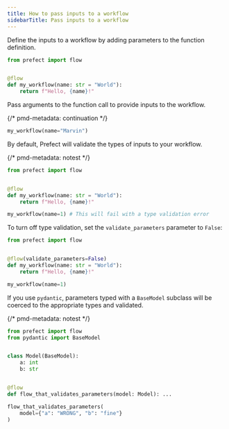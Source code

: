```yaml
---
title: How to pass inputs to a workflow
sidebarTitle: Pass inputs to a workflow
---
```


Define the inputs to a workflow by adding parameters to the function definition.

```python
from prefect import flow


@flow
def my_workflow(name: str = "World"):
    return f"Hello, {name}!"
```

Pass arguments to the function call to provide inputs to the workflow.

{/* pmd-metadata: continuation */}
```python
my_workflow(name="Marvin")
```

By default, Prefect will validate the types of inputs to your workflow.

{/* pmd-metadata: notest */}
```python
from prefect import flow


@flow
def my_workflow(name: str = "World"):
    return f"Hello, {name}!"

my_workflow(name=1) # This will fail with a type validation error
```

To turn off type validation, set the `validate_parameters` parameter to `False`:

```python
from prefect import flow


@flow(validate_parameters=False)
def my_workflow(name: str = "World"):
    return f"Hello, {name}!"

my_workflow(name=1)
```

If you use `pydantic`, parameters typed with a `BaseModel` subclass will be coerced to the appropriate types and validated.

{/* pmd-metadata: notest */}
```python
from prefect import flow
from pydantic import BaseModel


class Model(BaseModel):
    a: int
    b: str


@flow
def flow_that_validates_parameters(model: Model): ...

flow_that_validates_parameters(
    model={"a": "WRONG", "b": "fine"}
)
```

